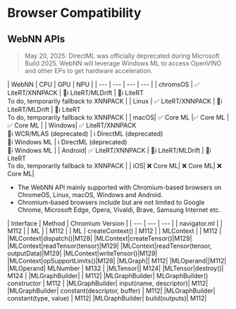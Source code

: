 
<div className="mdx-table">

# Browser Compatibility

## WebNN APIs

> <InfoIcon /> May 20, 2025: DirectML was officially deprecated during Microsoft Build 2025. WebNN will leverage Windows ML to access OpenVINO and other EPs to get hardware acceleration.

<div className="table">
| WebNN | CPU | GPU | NPU |
| --- | --- | --- | --- |
| <ChromeosIcon /> chromsOS	| ✅ LiteRT/XNNPACK | 🚀ℹ️  LiteRT/MLDrift | 🚀ℹ️  LiteRT<br />To do, temporarily fallback to XNNPACK | 
|<LinuxIcon /> Linux | ✅ LiteRT/XNNPACK |  🚀ℹ️  LiteRT/MLDrift |  🚀ℹ️  LiteRT<br />To do, temporarily fallback to XNNPACK | 
|<MacosIcon /> macOS| ✅ Core ML |✅ Core ML |✅ Core ML |
|<WindowsIcon /> Windows| ✅ LiteRT/XNNPACK<br />🚀ℹ️ WCR/MLAS (deprecated) | ℹ️ DirectML (deprecated)<br /> 🚀ℹ️ Windows ML | ℹ️ DirectML (deprecated) <br />🚀ℹ️ Windows ML | 
|<AndroidIcon /> Android| ✅ LiteRT/XNNPACK | 🚀ℹ️  LiteRT/MLDrift | 🚀ℹ️  LiteRT<br />To do, temporarily fallback to XNNPACK |
|<IosIcon /> iOS| ❌ Core ML| ❌ Core ML| ❌ Core ML| 
</div>

- The WebNN API mainly supported with Chromium-based browsers on ChromeOS, Linux, macOS, Windows and Android.
- Chromium-based browsers include but are not limited to Google Chrome, Microsoft Edge, Opera, Vivaldi, Brave, Samsung Internet etc.

<div className="table">
| Interface | Method | Chromium Version |
| --- | --- | --- |
| navigator.ml | | M112 |
| ML | | M112 |
| ML | createContext() | M112 |
| MLContext | | M112 |
|MLContext|dispatch()|M128|
|MLContext|createTensor()|M129|
|MLContext|readTensor(tensor)|M129|
|MLContext|readTensor(tensor, outputData)|M129|
|MLContext|writeTensor()|M129|
|MLContext|opSupportLimits()|M128|
|MLGraph|| M112|
|MLOperand||M112|
|MLOperand| MLNumber | M132 |
|MLTensor|| M124|
|MLTensor|destroy()| M124 |
|MLGraphBuilder| | M112|
|MLGraphBuilder| MLGraphBuilder() constructor | M112 | 
|MLGraphBuilder| input(name, descriptor)| M112|
|MLGraphBuilder| constant(descriptor, buffer) | M112|
|MLGraphBuilder| constant(type, value) | M112|
|MLGraphBuilder| build(outputs)| M112|
</div>

</div>
